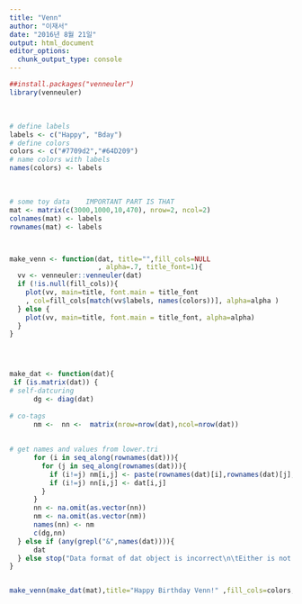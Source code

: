 ```yaml
---
title: "Venn"
author: "이재서"
date: "2016년 8월 21일"
output: html_document
editor_options: 
  chunk_output_type: console
---
```

```r
##install.packages("venneuler")
library(venneuler)
```

<br>

```r
# define labels
labels <- c("Happy", "Bday")
# define colors
colors <- c("#7709d2","#64D209")
# name colors with labels
names(colors) <- labels
```

<br>

```r
# some toy data    IMPORTANT PART IS THAT 
mat <- matrix(c(3000,1000,10,470), nrow=2, ncol=2)
colnames(mat) <- labels
rownames(mat) <- labels



make_venn <- function(dat, title="",fill_cols=NULL
                      , alpha=.7, title_font=1){
  vv <- venneuler::venneuler(dat)
  if (!is.null(fill_cols)){
    plot(vv, main=title, font.main = title_font
    , col=fill_cols[match(vv$labels, names(colors))], alpha=alpha )
  } else {
    plot(vv, main=title, font.main = title_font, alpha=alpha)
  }
}




make_dat <- function(dat){
 if (is.matrix(dat)) {
# self-datcuring
      dg <- diag(dat)
    
# co-tags
      nm <-  nn <-  matrix(nrow=nrow(dat),ncol=nrow(dat))
    
    
# get names and values from lower.tri
      for (i in seq_along(rownames(dat))){
        for (j in seq_along(rownames(dat))){
          if (i!=j) nm[i,j] <- paste(rownames(dat)[i],rownames(dat)[j], sep="&")
          if (i!=j) nn[i,j] <- dat[i,j]
        }
      }
      nn <- na.omit(as.vector(nn))
      nm <- na.omit(as.vector(nm))
      names(nn) <- nm
      c(dg,nn)
  } else if (any(grepl("&",names(dat)))){
      dat
  } else stop("Data format of dat object is incorrect\n\tEither is not a matrix or\n\tnames do not contain '&' for co-tags" )
}


make_venn(make_dat(mat),title="Happy Birthday Venn!" ,fill_cols=colors, title_font=2)

```

